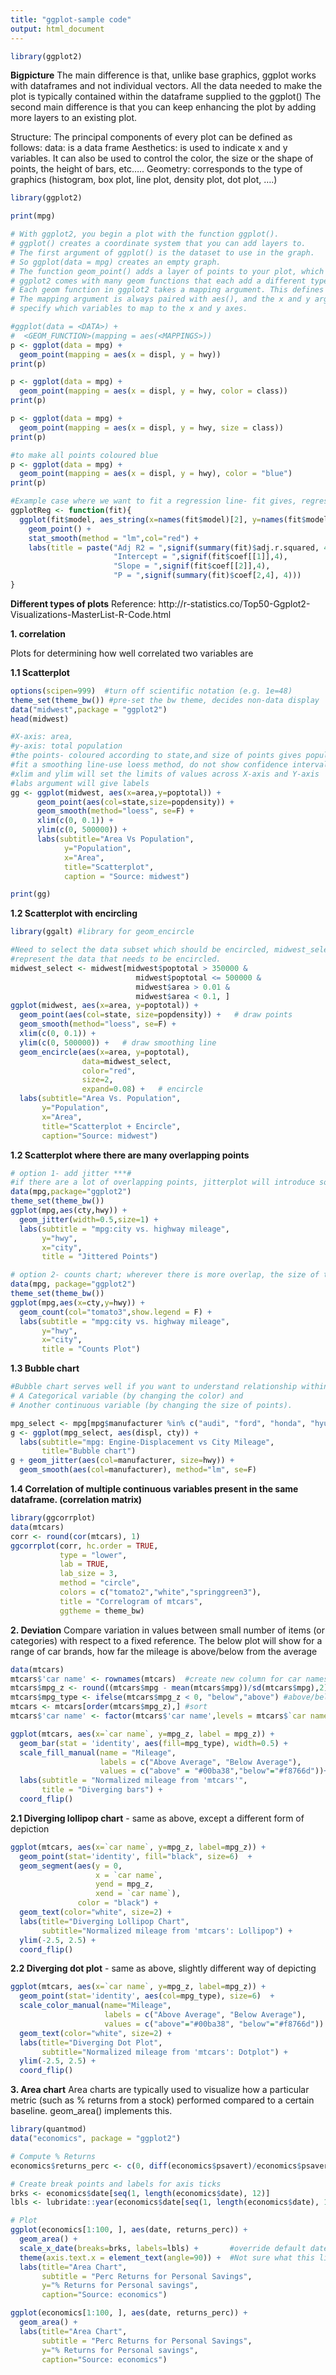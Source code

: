 ```yaml
---
title: "ggplot-sample code"
output: html_document
---
```


```r
library(ggplot2)
```

**Bigpicture**
The main difference is that, unlike base graphics, ggplot works with dataframes and 
not individual vectors. All the data needed to make the plot is typically contained 
within the dataframe supplied to the ggplot()
The second main difference is that you can keep enhancing the plot by adding more layers
to an existing plot. 

Structure: The principal components of every plot can be defined as follows:
data: is a data frame
Aesthetics: is used to indicate x and y variables. It can also be used to control the color, the size or the shape of points, the height of bars, etc…..
Geometry: corresponds to the type of graphics (histogram, box plot, line plot, density plot, dot plot, ….)

```r
library(ggplot2)
```

```r
print(mpg)
```

```r
# With ggplot2, you begin a plot with the function ggplot(). 
# ggplot() creates a coordinate system that you can add layers to. 
# The first argument of ggplot() is the dataset to use in the graph. 
# So ggplot(data = mpg) creates an empty graph.
# The function geom_point() adds a layer of points to your plot, which creates a scatterplot. 
# ggplot2 comes with many geom functions that each add a different type of layer to a plot.
# Each geom function in ggplot2 takes a mapping argument. This defines how variables in your dataset are mapped to visual properties. 
# The mapping argument is always paired with aes(), and the x and y arguments of aes() 
# specify which variables to map to the x and y axes.

#ggplot(data = <DATA>) + 
#  <GEOM_FUNCTION>(mapping = aes(<MAPPINGS>))
p <- ggplot(data = mpg) + 
  geom_point(mapping = aes(x = displ, y = hwy))
print(p)
```

```r
p <- ggplot(data = mpg) + 
  geom_point(mapping = aes(x = displ, y = hwy, color = class))
print(p)
```

```r
p <- ggplot(data = mpg) + 
  geom_point(mapping = aes(x = displ, y = hwy, size = class))
print(p)
```

```r
#to make all points coloured blue
p <- ggplot(data = mpg) + 
  geom_point(mapping = aes(x = displ, y = hwy), color = "blue")
print(p)
```

```r
#Example case where we want to fit a regression line- fit gives, regression fit
ggplotReg <- function(fit){
  ggplot(fit$model, aes_string(x=names(fit$model)[2], y=names(fit$model)[1])) +
    geom_point() +
    stat_smooth(method = "lm",col="red") +
    labs(title = paste("Adj R2 = ",signif(summary(fit)$adj.r.squared, 4),
                       "Intercept = ",signif(fit$coef[[1]],4), 
                       "Slope = ",signif(fit$coef[[2]],4),
                       "P = ",signif(summary(fit)$coef[2,4], 4)))
}
```

**Different types of plots**
  Reference: http://r-statistics.co/Top50-Ggplot2-Visualizations-MasterList-R-Code.html

**1. correlation**

Plots for determining how well correlated two variables are
  
  **1.1 Scatterplot**

```r
options(scipen=999)  #turn off scientific notation (e.g. 1e=48)
theme_set(theme_bw()) #pre-set the bw theme, decides non-data display
data("midwest",package = "ggplot2")
head(midwest)

#X-axis: area,
#y-axis: total population
#the points- coloured according to state,and size of points gives population density
#fit a smoothing line-use loess method, do not show confidence intervals around the line
#xlim and ylim will set the limits of values across X-axis and Y-axis
#labs argument will give labels
gg <- ggplot(midwest, aes(x=area,y=poptotal)) +
      geom_point(aes(col=state,size=popdensity)) +
      geom_smooth(method="loess", se=F) +
      xlim(c(0, 0.1)) + 
      ylim(c(0, 500000)) +
      labs(subtitle="Area Vs Population", 
            y="Population", 
            x="Area", 
            title="Scatterplot", 
            caption = "Source: midwest")

print(gg)

```

**1.2 Scatterplot with encircling **
```r
library(ggalt) #library for geom_encircle

#Need to select the data subset which should be encircled, midwest_select below
#represent the data that needs to be encircled.
midwest_select <- midwest[midwest$poptotal > 350000 & 
                            midwest$poptotal <= 500000 & 
                            midwest$area > 0.01 & 
                            midwest$area < 0.1, ]
ggplot(midwest, aes(x=area, y=poptotal)) + 
  geom_point(aes(col=state, size=popdensity)) +   # draw points
  geom_smooth(method="loess", se=F) + 
  xlim(c(0, 0.1)) + 
  ylim(c(0, 500000)) +   # draw smoothing line
  geom_encircle(aes(x=area, y=poptotal), 
                data=midwest_select, 
                color="red", 
                size=2, 
                expand=0.08) +   # encircle
  labs(subtitle="Area Vs. Population", 
       y="Population", 
       x="Area", 
       title="Scatterplot + Encircle", 
       caption="Source: midwest")
```

**1.2 Scatterplot where there are many overlapping points **
```r
# option 1- add jitter ***#
#if there are a lot of overlapping points, jitterplot will introduce some jitter to the data
data(mpg,package="ggplot2")
theme_set(theme_bw())
ggplot(mpg,aes(cty,hwy)) +
  geom_jitter(width=0.5,size=1) +
  labs(subtitle = "mpg:city vs. highway mileage",
       y="hwy",
       x="city",
       title = "Jittered Points")

# option 2- counts chart; wherever there is more overlap, the size of the circle gets bigger ***#
data(mpg, package="ggplot2")
theme_set(theme_bw())
ggplot(mpg,aes(x=cty,y=hwy)) +
  geom_count(col="tomato3",show.legend = F) +
  labs(subtitle = "mpg:city vs. highway mileage",
       y="hwy",
       x="city",
       title = "Counts Plot")
```

**1.3 Bubble chart**
```r
#Bubble chart serves well if you want to understand relationship within the underlying groups based on:
# A Categorical variable (by changing the color) and
# Another continuous variable (by changing the size of points).

mpg_select <- mpg[mpg$manufacturer %in% c("audi", "ford", "honda", "hyundai"), ]
g <- ggplot(mpg_select, aes(displ, cty)) + 
  labs(subtitle="mpg: Engine-Displacement vs City Mileage",
       title="Bubble chart")
g + geom_jitter(aes(col=manufacturer, size=hwy)) + 
  geom_smooth(aes(col=manufacturer), method="lm", se=F)
```

**1.4 Correlation of multiple continuous variables present in the same dataframe. (correlation matrix)**
```r
library(ggcorrplot)
data(mtcars)
corr <- round(cor(mtcars), 1)
ggcorrplot(corr, hc.order = TRUE,
           type = "lower",
           lab = TRUE,
           lab_size = 3,
           method = "circle",
           colors = c("tomato2","white","springgreen3"),
           title = "Correlogram of mtcars",
           ggtheme = theme_bw)
```

**2. Deviation**
Compare variation in values between small number of items (or categories) with respect to a fixed reference.
The below plot will show for a range of car brands, how far the mileage is above/below from the average

```r
data(mtcars)
mtcars$'car name' <- rownames(mtcars)  #create new column for car names
mtcars$mpg_z <- round((mtcars$mpg - mean(mtcars$mpg))/sd(mtcars$mpg),2) #normalized mpg
mtcars$mpg_type <- ifelse(mtcars$mpg_z < 0, "below","above") #above/below avg
mtcars <- mtcars[order(mtcars$mpg_z),] #sort
mtcars$'car name' <- factor(mtcars$'car name',levels = mtcars$`car name`)

ggplot(mtcars, aes(x=`car name`, y=mpg_z, label = mpg_z)) +
  geom_bar(stat = 'identity', aes(fill=mpg_type), width=0.5) +
  scale_fill_manual(name = "Mileage",
                    labels = c("Above Average", "Below Average"),
                    values = c("above" = "#00ba38","below"="#f8766d"))+
  labs(subtitle = "Normalized mileage from 'mtcars'",
       title = "Diverging bars") +
  coord_flip()
```

**2.1 Diverging lollipop chart**
- same as above, except a different form of depiction

```r
ggplot(mtcars, aes(x=`car name`, y=mpg_z, label=mpg_z)) + 
  geom_point(stat='identity', fill="black", size=6)  +
  geom_segment(aes(y = 0, 
                   x = `car name`, 
                   yend = mpg_z, 
                   xend = `car name`), 
               color = "black") +
  geom_text(color="white", size=2) +
  labs(title="Diverging Lollipop Chart", 
       subtitle="Normalized mileage from 'mtcars': Lollipop") + 
  ylim(-2.5, 2.5) +
  coord_flip()
```

**2.2 Diverging dot plot**
- same as above, slightly different way of depicting
```r
ggplot(mtcars, aes(x=`car name`, y=mpg_z, label=mpg_z)) + 
  geom_point(stat='identity', aes(col=mpg_type), size=6)  +
  scale_color_manual(name="Mileage", 
                     labels = c("Above Average", "Below Average"), 
                     values = c("above"="#00ba38", "below"="#f8766d")) + 
  geom_text(color="white", size=2) +
  labs(title="Diverging Dot Plot", 
       subtitle="Normalized mileage from 'mtcars': Dotplot") + 
  ylim(-2.5, 2.5) +
  coord_flip()
```

**3. Area chart**
  Area charts are typically used to visualize how a particular metric (such as % returns from a stock) 
  performed compared to a certain baseline. geom_area() implements this.
  
```r
library(quantmod)
data("economics", package = "ggplot2")

# Compute % Returns
economics$returns_perc <- c(0, diff(economics$psavert)/economics$psavert[-length(economics$psavert)])

# Create break points and labels for axis ticks
brks <- economics$date[seq(1, length(economics$date), 12)]
lbls <- lubridate::year(economics$date[seq(1, length(economics$date), 12)])

# Plot
ggplot(economics[1:100, ], aes(date, returns_perc)) + 
  geom_area() + 
  scale_x_date(breaks=brks, labels=lbls) +       #override default date scales
  theme(axis.text.x = element_text(angle=90)) +  #Not sure what this line does!
  labs(title="Area Chart", 
       subtitle = "Perc Returns for Personal Savings", 
       y="% Returns for Personal savings", 
       caption="Source: economics")

ggplot(economics[1:100, ], aes(date, returns_perc)) + 
  geom_area() + 
  labs(title="Area Chart", 
       subtitle = "Perc Returns for Personal Savings", 
       y="% Returns for Personal savings", 
       caption="Source: economics")
```
